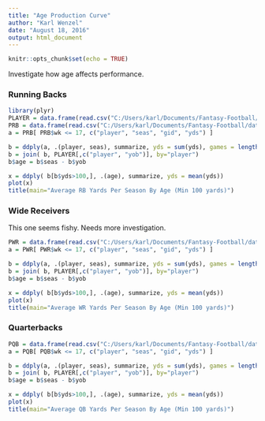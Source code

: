 ```yaml
---
title: "Age Production Curve"
author: "Karl Wenzel"
date: "August 18, 2016"
output: html_document
---
```


```r
knitr::opts_chunk$set(echo = TRUE)
```

Investigate how age affects performance.

### Running Backs

```r
library(plyr)
PLAYER = data.frame(read.csv("C:/Users/karl/Documents/Fantasy-Football/data/nfl_00-15/csv//PLAYER.csv"))
PRB = data.frame(read.csv("C:/Users/karl/Documents/Fantasy-Football/data/tidy/full/PRB.csv"))
a = PRB[ PRB$wk <= 17, c("player", "seas", "gid", "yds") ]

b = ddply(a, .(player, seas), summarize, yds = sum(yds), games = length(unique(gid) )) 
b = join( b, PLAYER[,c("player", "yob")], by="player")
b$age = b$seas - b$yob

x = ddply( b[b$yds>100,], .(age), summarize, yds = mean(yds))
plot(x)
title(main="Average RB Yards Per Season By Age (Min 100 yards)")
```

### Wide Receivers

This one seems fishy.  Needs more investigation.

```r
PWR = data.frame(read.csv("C:/Users/karl/Documents/Fantasy-Football/data/tidy/full/PWR.csv"))
a = PWR[ PWR$wk <= 17, c("player", "seas", "gid", "yds") ]

b = ddply(a, .(player, seas), summarize, yds = sum(yds), games = length(unique(gid) )) 
b = join( b, PLAYER[,c("player", "yob")], by="player")
b$age = b$seas - b$yob

x = ddply( b[b$yds>100,], .(age), summarize, yds = mean(yds))
plot(x)
title(main="Average WR Yards Per Season By Age (Min 100 yards)")
```

### Quarterbacks

```r
PQB = data.frame(read.csv("C:/Users/karl/Documents/Fantasy-Football/data/tidy/full/PQB.csv"))
a = PQB[ PQB$wk <= 17, c("player", "seas", "gid", "yds") ]

b = ddply(a, .(player, seas), summarize, yds = sum(yds), games = length(unique(gid) )) 
b = join( b, PLAYER[,c("player", "yob")], by="player")
b$age = b$seas - b$yob

x = ddply( b[b$yds>100,], .(age), summarize, yds = mean(yds))
plot(x)
title(main="Average QB Yards Per Season By Age (Min 100 yards)")
```


